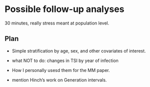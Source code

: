 # Possible follow-up analyses { background-color="`r clrs[4]`"}

:::{ .notes}
30 minutes, really stress meant at population level.
:::

## Plan { background-color="`r clrs_lt[4]`"}


- Simple stratification by age, sex, and other covariates of interest.

- what NOT to do: changes in TSI by year of infection

- How I personally usesd them for the MM paper.

- mention Hinch's work on Generation intervals.

